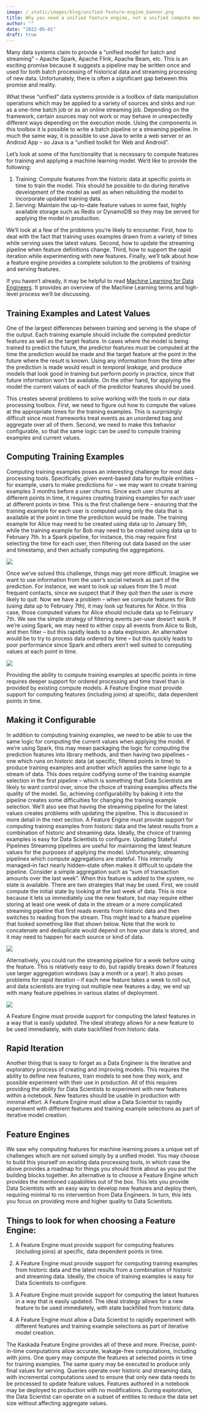 ```yaml
---
image: /_static/images/blog/unified-feature-engine_banner.png
title: Why you need a unified feature engine, not a unified compute model
author: ""
date: "2022-05-01"
draft: true
---
```


Many data systems claim to provide a “unified model for batch and streaming” – Apache Spark, Apache Flink, Apache Beam, etc. This is an exciting promise because it suggests a pipeline may be written once and used for both batch processing of historical data and streaming processing of new data. Unfortunately, there is often a significant gap between this promise and reality.

What these “unified” data systems provide is a toolbox of data manipulation operations which may be applied to a variety of sources and sinks and run as a one-time batch job or as an online streaming job. Depending on the framework, certain sources may not work or may behave in unexpectedly different ways depending on the execution mode. Using the components in this toolbox it is possible to write a batch pipeline or a streaming pipeline. In much the same way, it is possible to use Java to write a web server or an Android App – so Java is a “unified toolkit for Web and Android”.

Let’s look at some of the functionality that is necessary to compute features for training and applying a machine learning model. We’d like to provide the following:

1.  Training: Compute features from the historic data at specific points in time to train the model. This should be possible to do during iterative development of the model as well as when rebuilding the model to incorporate updated training data.
2.  Serving: Maintain the up-to-date feature values in some fast, highly available storage such as Redis or DynamoDB so they may be served for applying the model in production.

We’ll look at a few of the problems you’re likely to encounter. First, how to deal with the fact that training uses examples drawn from a variety of times while serving uses the latest values. Second, how to update the streaming pipeline when feature definitions change. Third, how to support the rapid iteration while experimenting with new features. Finally, we’ll talk about how a feature engine provides a complete solution to the problems of training and serving features.

If you haven’t already, it may be helpful to read [Machine Learning for Data Engineers](2022-04-15-machine-learning-for-data-engineers.html). It provides an overview of the Machine Learning terms and high-level process we’ll be discussing.

## Training Examples and Latest Values

One of the largest differences between training and serving is the shape of the output. Each training example should include the computed predictor features as well as the target feature. In cases where the model is being trained to predict the future, the predictor features must be computed at the time the prediction would be made and the target feature at the point in the future where the result is known. Using any information from the time after the prediction is made would result in _temporal leakage,_ and produce models that look good in training but perform poorly in practice, since that future information won’t be available. On the other hand, for applying the model the current values of each of the predictor features should be used.

This creates several problems to solve working with the tools in our data processing toolbox. First, we need to figure out how to compute the values at the appropriate times for the training examples. This is surprisingly difficult since most frameworks treat events as an unordered bag and aggregate over all of them. Second, we need to make this behavior configurable, so that the same logic can be used to compute training examples and current values.

## Computing Training Examples

Computing training examples poses an interesting challenge for most data processing tools. Specifically, given event-based data for multiple entities – for example, users to make predictions for – we may want to create training examples 3 months before a user churns. Since each user churns at different points in time, it requires creating training examples for each user at different points in time. This is the first challenge here – ensuring that the training example for each user is computed using only the data that is available at the point in time the prediction would be made. The training example for Alice may need to be created using data up to January 5th, while the training example for Bob may need to be created using data up to February 7th. In a Spark pipeline, for instance, this may require first selecting the time for each user, then filtering out data based on the user and timestamp, and then actually computing the aggregations.

![](/_static/images/blog/unified-feature-engine_training-examples-1.png)

Once we’ve solved this challenge, things may get more difficult. Imagine we want to use information from the user’s social network as part of the prediction. For instance, we want to look up values from the 5 most frequent contacts, since we suspect that if they quit then the user is more likely to quit. Now we have a problem – when we compute features for Bob (using data up to February 7th), it may look up features for Alice. In this case, those computed values for Alice should include data up to February 7th. We see the simple strategy of filtering events per-user doesn’t work. If we’re using Spark, we may need to either copy all events from Alice to Bob, and then filter – but this rapidly leads to a data explosion. An alternative would be to try to process data ordered by time – but this quickly leads to poor performance since Spark and others aren’t well suited to computing values at each point in time.

![](/_static/images/blog/unified-feature-engine_training-examples-2.png)

Providing the ability to compute training examples at specific points in time requires deeper support for ordered processing and time travel than is provided by existing compute models. A Feature Engine must provide support for computing features (including joins) at specific, data dependent points in time.

## Making it Configurable

In addition to computing training examples, we need to be able to use the same logic for computing the current values when applying the model. If we’re using Spark, this may mean packaging the logic for computing the prediction features into library methods, and then having two pipelines – one which runs on historic data (at specific, filtered points in time) to produce training examples and another which applies the same logic to a stream of data. This does require codifying some of the training example selection in the first pipeline – which is something that Data Scientists are likely to want control over, since the choice of training examples affects the quality of the model. So, achieving configurability by baking it into the pipeline creates some difficulties for changing the training example selection. We’ll also see that having the streaming pipeline for the latest values creates problems with updating the pipeline. This is discussed in more detail in the next section. A Feature Engine must provide support for computing training examples from historic data and the latest results from a combination of historic and streaming data. Ideally, the choice of training examples is easy for Data Scientists to configure. Updating Stateful Pipelines Streaming pipelines are useful for maintaining the latest feature values for the purposes of applying the model. Unfortunately, streaming pipelines which compute aggregations are stateful. This internally managed–in fact nearly hidden–state often makes it difficult to update the pipeline. Consider a simple aggregation such as “sum of transaction amounts over the last week”. When this feature is added to the system, no state is available. There are two strategies that may be used. First, we could compute the initial state by looking at the last week of data. This is nice because it lets us immediately use the new feature, but may require either storing at least one week of data in the stream or a more complicated streaming pipeline that first reads events from historic data and then switches to reading from the stream. This might lead to a feature pipeline that looked something like that shown below. Note that the work to concatenate and deduplicate would depend on how your data is stored, and it may need to happen for each source or kind of data.

![](/_static/images/blog/unified-feature-engine_configurable-1.png)

Alternatively, you could run the streaming pipeline for a week before using the feature. This is relatively easy to do, but rapidly breaks down if features use larger aggregation windows (say a month or a year). It also poses problems for rapid iteration – if each new feature takes a week to roll out, and data scientists are trying out multiple new features a day, we end up with many feature pipelines in various states of deployment.

![](/_static/images/blog/unified-feature-engine_configurable-2.png)

A Feature Engine must provide support for computing the latest features in a way that is easily updated. The ideal strategy allows for a new feature to be used immediately, with state backfilled from historic data.

## Rapid Iteration

Another thing that is easy to forget as a Data Engineer is the iterative and exploratory process of creating and improving models. This requires the ability to define new features, train models to see how they work, and possible experiment with their use in production. All of this requires providing the ability for Data Scientists to experiment with new features within a notebook. New features should be usable in production with minimal effort. A Feature Engine must allow a Data Scientist to rapidly experiment with different features and training example selections as part of iterative model creation.

## Feature Engines

We saw why computing features for machine learning poses a unique set of challenges which are not solved simply by a unified model. You may choose to build this yourself on existing data processing tools, in which case the above provides a roadmap for things you should think about as you put the building blocks together. An alternative is to choose a Feature Engine which provides the mentioned capabilities out of the box. This lets you provide Data Scientists with an easy way to develop new features and deploy them, requiring minimal to no intervention from Data Engineers. In turn, this lets you focus on providing more and higher quality to Data Scientists.

## Things to look for when choosing a Feature Engine:

1. A Feature Engine must provide support for computing features (including joins) at specific, data dependent points in time.

2. A Feature Engine must provide support for computing training examples from historic data and the latest results from a combination of historic and streaming data. Ideally, the choice of training examples is easy for Data Scientists to configure.

3. A Feature Engine must provide support for computing the latest features in a way that is easily updated. The ideal strategy allows for a new feature to be used immediately, with state backfilled from historic data.

4. A Feature Engine must allow a Data Scientist to rapidly experiment with different features and training example selections as part of iterative model creation.

The Kaskada Feature Engine provides all of these and more. Precise, point-in-time computations allow accurate, leakage-free computations, including with joins. One query may compute the features at selected points in time for training examples. The same query may be executed to produce only final values for serving. Queries operate over historic and streaming data, with incremental computations used to ensure that only new data needs to be processed to update feature values. Features authored in a notebook may be deployed to production with no modifications. During exploration, the Data Scientist can operate on a subset of entities to reduce the data set size without affecting aggregate values.
